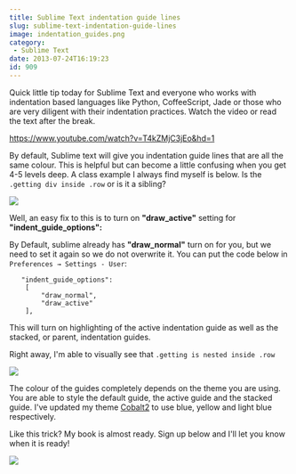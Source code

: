 ```yaml
---
title: Sublime Text indentation guide lines
slug: sublime-text-indentation-guide-lines
image: indentation_guides.png
category:
 - Sublime Text
date: 2013-07-24T16:19:23
id: 909
---
```


Quick little tip today for Sublime Text and everyone who works with indentation based languages like Python, CoffeeScript, Jade or those who are very diligent with their indentation practices. Watch the video or read the text after the break.

https://www.youtube.com/watch?v=T4kZMjC3jEo&hd=1


By default, Sublime text will give you indentation guide lines that are all the same colour. This is helpful but can become a little confusing when you get 4-5 levels deep. A class example I always find myself is below. Is the `.getting div inside .row` or is it a sibling?

<img src="ss-2013-07-24-at-4.02.52-PM.png" />

Well, an easy fix to this is to turn on **"draw_active"** setting for **"indent_guide_options":**

By Default, sublime already has **"draw_normal"** turn on for you, but we need to set it again so we do not overwrite it. You can put the code below in `Preferences → Settings - User`:


```
   "indent_guide_options":
    [
        "draw_normal",
        "draw_active"
    ],
```

This will turn on highlighting of the active indentation guide as well as the stacked, or parent, indentation guides.

Right away, I'm able to visually see that `.getting is nested inside .row`

<img src="ss-2013-07-24-at-4.08.26-PM.png" />

The colour of the guides completely depends on the theme you are using. You are able to style the default guide, the active guide and the stacked guide. I've updated my theme <a href="https://github.com/wesbos/cobalt2/" target="_blank">Cobalt2</a> to use blue, yellow and light blue respectively.

Like this trick? My book is almost ready. Sign up below and I'll let you know when it is ready!

<a href="https://sublimetextbook.com/?utm_source=indentationguides&utm_medium=banner&utm_campaign=product"><img src="facebook-share2.png" /></a>